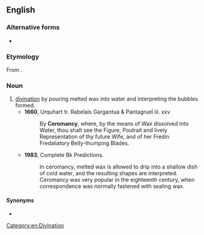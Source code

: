 ==English==

===Alternative forms===
* {{l|en|carromancy}}

===Etymology===
From {{etyl|grc|en}} {{m|grc|κηρός||wax}} {{suffix|en||mancy}}.

===Noun===
{{en-noun|-}}

# [[divination]] by pouring melted wax into water and interpreting the bubbles formed.
#* '''1660''', Urquhart tr. Rabelais Gargantua & Pantagruel iii. xxv
#*: By '''Ceromancy''', where, by the means of Wax dissolved into Water, thou shalt see the Figure, Poutrait and lively Representation of thy future Wife, and of her Fredin Fredaliatory Belly-thumping Blades.
#* '''1983''', Complete Bk Predictions.
#*: In ceromancy, melted wax is allowed to drip into a shallow dish of cold water, and the resulting shapes are interpreted. Ceromancy was very popular in the eighteenth century, when correspondence was normally fastened with sealing wax.

====Synonyms====
* {{l|en|ceroscopy}}

[[Category:en:Divination]]